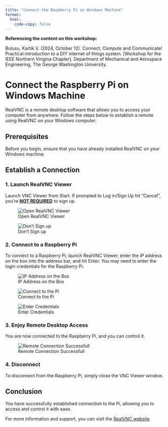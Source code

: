 ```yaml
---
title: "Connect the Raspberry Pi on Windows Machine"
format: 
  html:
    code-copy: false
---
```


<html>
<head>
    <style>
        body {
            -webkit-user-select: none; /* Safari */
            -moz-user-select: none; /* Firefox */
            -ms-user-select: none; /* IE10+/Edge */
            user-select: none; /* Standard */
        }
    </style>
</head>
<body>

:::{.callout-important}
**Referencing the content on this workshop:**

Bulusu, Kartik V. (2024, October 12). Connect, Compute and Communicate! Practical introduction to a DIY internet of things system. [Workshop for the IEEE Northern Virigina Chapter]. Department of Mechanical and Aerospace Engineering, The George Washington University.
:::

# Connect the Raspberry Pi on Windows Machine

RealVNC is a remote desktop software that allows you to access your computer from anywhere. Follow the steps below to establish a remote using RealVNC on your Windows computer.

## Prerequisites

Before you begin, ensure that you have already installed RealVNC on your Windows machine.

## Establish a Connection

### 1. Launch RealVNC Viewer

Launch VNC Viewer from Start. If prompted to Log in/Sign Up hit "Cancel", you're **<u>NOT REQUIRED</u>** to sign up.

![Open RealVNC Viewer](images/screenshots/realvnc-windows/screenshot-7.png)

![Don't Sign up](images/screenshots/realvnc-windows/screenshot-6.png)

### 2. Connect to a Raspberry Pi

To connect to a Raspberry Pi, launch RealVNC Viewer, enter the IP address on the box into the address bar, and hit Enter. You may need to enter the login credentials for the Raspberry Pi.

![IP Address on the Box](images/screenshots/realvnc-mac/screenshot-12.png)

![Connect to the Pi](images/screenshots/realvnc-windows/screenshot-8.png)

![Enter Credentials](images/screenshots/realvnc-mac/screenshot-9.png)

### 3. Enjoy Remote Desktop Access

You are now connected to the Raspberry Pi, and you can control it.

![Remote Connection Successfull](images/screenshots/realvnc-mac/screenshot-10.png)

### 4. Disconnect

To disconnect from the Raspberry Pi, simply close the VNC Viewer window.

## Conclusion

You have successfully established connection to the Pi, allowing you to access and control it with ease.

For more information and support, you can visit the [RealVNC website](https://www.realvnc.com/).

<!-- <br><br>
<footer>
  <p><small><small><small><small>This is a Quarto website. To learn more about Quarto websites visit <https://quarto.org/docs/websites>.<br>
  Author: Kartik Bulusu<br>
  Contact: <a href="mailto:bulusu@gwu.edu">bulusu</a><br>
  &copy; 2023 All rights reserved</small></small></small></small></p>
</footer> -->

